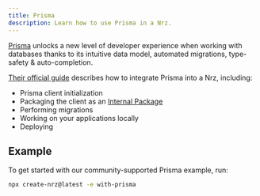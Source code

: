 ```yaml
---
title: Prisma
description: Learn how to use Prisma in a Nrz.
---
```



[Prisma](https://www.prisma.io/) unlocks a new level of developer experience when working with databases thanks to its intuitive data model, automated migrations, type-safety & auto-completion.

[Their official guide](https://www.prisma.io/docs/guides/using-prisma-orm-with-nrz#1-create-your-monorepo-using-nrz) describes how to integrate Prisma into a Nrz, including:

- Prisma client initialization
- Packaging the client as an [Internal Package](/repo/docs/core-concepts/internal-packages)
- Performing migrations
- Working on your applications locally
- Deploying

## Example

To get started with our community-supported Prisma example, run:

```bash title="Terminal"
npx create-nrz@latest -e with-prisma
```
